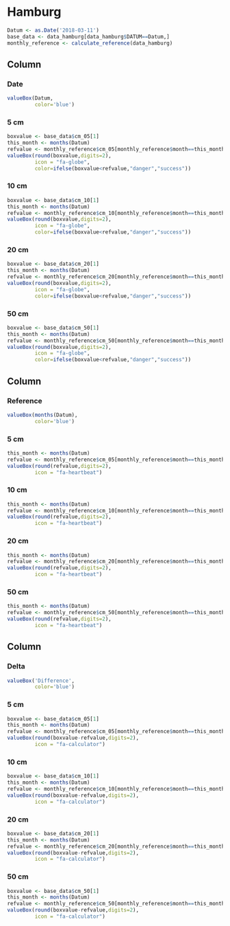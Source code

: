 Hamburg
===================================== 

```r
Datum <- as.Date('2018-03-11')
base_data <- data_hamburg[data_hamburg$DATUM==Datum,]
monthly_reference <- calculate_reference(data_hamburg)
```

Column {data-width=80}
----------------------------

### Date

```r
valueBox(Datum,
         color='blue')
```

### 5 cm 

```r
boxvalue <- base_data$cm_05[1]
this_month <- months(Datum)
refvalue <- monthly_reference$cm_05[monthly_reference$month==this_month]
valueBox(round(boxvalue,digits=2),
         icon = "fa-globe", 
         color=ifelse(boxvalue<refvalue,"danger","success"))
```

### 10 cm 

```r
boxvalue <- base_data$cm_10[1]
this_month <- months(Datum)
refvalue <- monthly_reference$cm_10[monthly_reference$month==this_month]
valueBox(round(boxvalue,digits=2),
         icon = "fa-globe", 
         color=ifelse(boxvalue<refvalue,"danger","success"))
```

### 20 cm 

```r
boxvalue <- base_data$cm_20[1]
this_month <- months(Datum)
refvalue <- monthly_reference$cm_20[monthly_reference$month==this_month]
valueBox(round(boxvalue,digits=2),
         icon = "fa-globe", 
         color=ifelse(boxvalue<refvalue,"danger","success"))
```

### 50 cm 

```r
boxvalue <- base_data$cm_50[1]
this_month <- months(Datum)
refvalue <- monthly_reference$cm_50[monthly_reference$month==this_month]
valueBox(round(boxvalue,digits=2),
         icon = "fa-globe", 
         color=ifelse(boxvalue<refvalue,"danger","success"))
```

Column {data-width=80}
----------------------------

### Reference

```r
valueBox(months(Datum),
         color='blue')
```

### 5 cm 

```r
this_month <- months(Datum)
refvalue <- monthly_reference$cm_05[monthly_reference$month==this_month]
valueBox(round(refvalue,digits=2),
         icon = "fa-heartbeat")
```

### 10 cm 

```r
this_month <- months(Datum)
refvalue <- monthly_reference$cm_10[monthly_reference$month==this_month]
valueBox(round(refvalue,digits=2),
         icon = "fa-heartbeat")
```

### 20 cm 

```r
this_month <- months(Datum)
refvalue <- monthly_reference$cm_20[monthly_reference$month==this_month]
valueBox(round(refvalue,digits=2),
         icon = "fa-heartbeat")
```

### 50 cm 

```r
this_month <- months(Datum)
refvalue <- monthly_reference$cm_50[monthly_reference$month==this_month]
valueBox(round(refvalue,digits=2),
         icon = "fa-heartbeat")
```

Column {data-width=80}
----------------------------

### Delta

```r
valueBox('Difference',
         color='blue')
```

### 5 cm 

```r
boxvalue <- base_data$cm_05[1]
this_month <- months(Datum)
refvalue <- monthly_reference$cm_05[monthly_reference$month==this_month]
valueBox(round(boxvalue-refvalue,digits=2),
         icon = "fa-calculator")
```

### 10 cm 

```r
boxvalue <- base_data$cm_10[1]
this_month <- months(Datum)
refvalue <- monthly_reference$cm_10[monthly_reference$month==this_month]
valueBox(round(boxvalue-refvalue,digits=2),
         icon = "fa-calculator")
```

### 20 cm 

```r
boxvalue <- base_data$cm_20[1]
this_month <- months(Datum)
refvalue <- monthly_reference$cm_20[monthly_reference$month==this_month]
valueBox(round(boxvalue-refvalue,digits=2),
         icon = "fa-calculator")
```

### 50 cm 

```r
boxvalue <- base_data$cm_50[1]
this_month <- months(Datum)
refvalue <- monthly_reference$cm_50[monthly_reference$month==this_month]
valueBox(round(boxvalue-refvalue,digits=2),
         icon = "fa-calculator")
```
